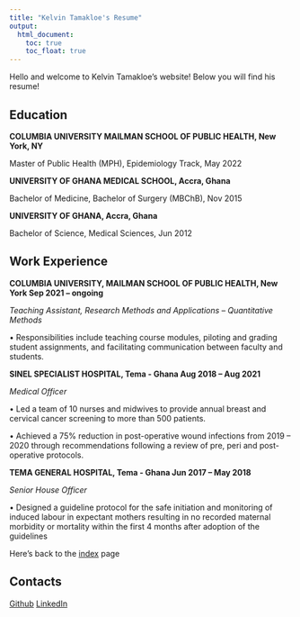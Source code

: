 ```yaml
---
title: "Kelvin Tamakloe's Resume"
output: 
  html_document:
    toc: true
    toc_float: true
---
```



Hello and welcome to Kelvin Tamakloe's website! Below you will find his resume!

## Education

**COLUMBIA UNIVERSITY MAILMAN SCHOOL OF PUBLIC HEALTH, New York, NY**

Master of Public Health (MPH), Epidemiology Track, May 2022

**UNIVERSITY OF GHANA MEDICAL SCHOOL, Accra, Ghana**

Bachelor of Medicine, Bachelor of Surgery (MBChB), Nov 2015

**UNIVERSITY OF GHANA, Accra, Ghana**

Bachelor of Science, Medical Sciences, Jun 2012


## Work Experience  
**COLUMBIA UNIVERSITY, MAILMAN SCHOOL OF PUBLIC HEALTH, New York Sep 2021 – ongoing**

_Teaching Assistant, Research Methods and Applications – Quantitative Methods_

• Responsibilities include teaching course modules, piloting and grading student assignments, and facilitating communication between faculty and students.

**SINEL SPECIALIST HOSPITAL, Tema - Ghana Aug 2018 – Aug 2021**

_Medical Officer_

• Led a team of 10 nurses and midwives to provide annual breast and cervical cancer screening to more than 500 patients.

• Achieved a 75% reduction in post-operative wound infections from 2019 – 2020 through recommendations following a review of pre, peri and post-operative protocols.

**TEMA GENERAL HOSPITAL, Tema - Ghana Jun 2017 – May 2018**

_Senior House Officer_

• Designed a guideline protocol for the safe initiation and monitoring of induced labour in expectant mothers resulting in no recorded maternal morbidity or mortality within the first 4 months after adoption of the guidelines


Here's back to the [index](index.html) page

## Contacts

[Github](https://github.com/KelDel07)
[LinkedIn](https://www.linkedin.com/in/dela-dela-116687185/) 

